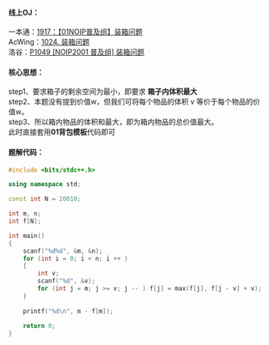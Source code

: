 
#### 线上OJ：
一本通：[1917：【01NOIP普及组】装箱问题](http://ybt.ssoier.cn:8088/problem_show.php?pid=1917)  
AcWing：[1024. 装箱问题](https://www.acwing.com/problem/content/1026/)  
洛谷：[P1049 [NOIP2001 普及组] 装箱问题](https://www.luogu.com.cn/problem/P1049)  

#### 核心思想：
step1、要求箱子的剩余空间为最小，即要求 **箱子内体积最大**  
step2、本题没有提到价值w，但我们可将每个物品的体积 v 等价于每个物品的价值w。  
step3、所以箱内物品的体积和最大，即为箱内物品的总价值最大。   
此时直接套用**01背包模板**代码即可  

#### 题解代码：
```cpp showLineNumbers {16,17,20} filename="01背包模板"
#include <bits/stdc++.h>

using namespace std;

const int N = 20010;

int m, n;
int f[N];

int main()
{
    scanf("%d%d", &m, &n);
    for (int i = 0; i < n; i ++ )
    {
        int v;
        scanf("%d", &v);
        for (int j = m; j >= v; j -- ) f[j] = max(f[j], f[j - v] + v);
    }
    
    printf("%d\n", m - f[m]);
    
    return 0;
}
```